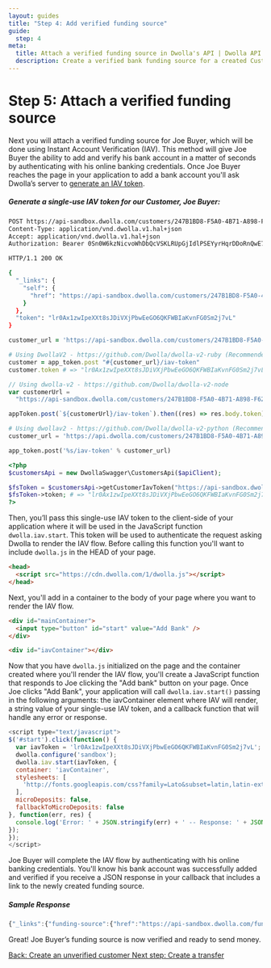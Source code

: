 ```yaml
---
layout: guides
title: "Step 4: Add verified funding source"
guide:
  step: 4
meta:
  title: Attach a verified funding source in Dwolla's API | Dwolla API Documentation
  description: Create a verified bank funding source for a created Customer to receive funds.
---
```


# Step 5: Attach a verified funding source

Next you will attach a verified funding source for Joe Buyer, which will be done using Instant Account Verification (IAV). This method will give Joe Buyer the ability to add and verify his bank account in a matter of seconds by authenticating with his online banking credentials. Once Joe Buyer reaches the page in your application to add a bank account you'll ask Dwolla’s server to [generate an IAV token](http://docs.dwolla.com/#generate-an-iav-token).

##### Generate a single-use IAV token for our Customer, Joe Buyer:

```bash
POST https://api-sandbox.dwolla.com/customers/247B1BD8-F5A0-4B71-A898-F62F67B8AE1C/iav-token
Content-Type: application/vnd.dwolla.v1.hal+json
Accept: application/vnd.dwolla.v1.hal+json
Authorization: Bearer 0Sn0W6kzNicvoWhDbQcVSKLRUpGjIdlPSEYyrHqrDDoRnQwE7Q/wKehyh1RTpzjUj5KzIRfDi0wKTii7DqY

HTTP/1.1 200 OK

{
  "_links": {
    "self": {
      "href": "https://api-sandbox.dwolla.com/customers/247B1BD8-F5A0-4B71-A898-F62F67B8AE1C/iav-token"
    }
  },
  "token": "lr0Ax1zwIpeXXt8sJDiVXjPbwEeGO6QKFWBIaKvnFG0Sm2j7vL"
}
```

```ruby
customer_url = 'https://api-sandbox.dwolla.com/customers/247B1BD8-F5A0-4B71-A898-F62F67B8AE1C'

# Using DwollaV2 - https://github.com/Dwolla/dwolla-v2-ruby (Recommended)
customer = app_token.post "#{customer_url}/iav-token"
customer.token # => "lr0Ax1zwIpeXXt8sJDiVXjPbwEeGO6QKFWBIaKvnFG0Sm2j7vL"

```

```javascript
// Using dwolla-v2 - https://github.com/Dwolla/dwolla-v2-node
var customerUrl =
  "https://api-sandbox.dwolla.com/customers/247B1BD8-F5A0-4B71-A898-F62F67B8AE1C";

appToken.post(`${customerUrl}/iav-token`).then((res) => res.body.token); // => 'lr0Ax1zwIpeXXt8sJDiVXjPbwEeGO6QKFWBIaKvnFG0Sm2j7vL'
```

```python
# Using dwollav2 - https://github.com/Dwolla/dwolla-v2-python (Recommended)
customer_url = 'https://api.dwolla.com/customers/247B1BD8-F5A0-4B71-A898-F62F67B8AE1C'

app_token.post('%s/iav-token' % customer_url)
```

```php
<?php
$customersApi = new DwollaSwagger\CustomersApi($apiClient);

$fsToken = $customersApi->getCustomerIavToken("https://api-sandbox.dwolla.com/customers/247B1BD8-F5A0-4B71-A898-F62F67B8AE1C");
$fsToken->token; # => "lr0Ax1zwIpeXXt8sJDiVXjPbwEeGO6QKFWBIaKvnFG0Sm2j7vL"
?>
```

Then, you’ll pass this single-use IAV token to the client-side of your application where it will be used in the JavaScript function `dwolla.iav.start`. This token will be used to authenticate the request asking Dwolla to render the IAV flow. Before calling this function you'll want to include `dwolla.js` in the HEAD of your page.

```html
<head>
  <script src="https://cdn.dwolla.com/1/dwolla.js"></script>
</head>
```

Next, you'll add in a container to the body of your page where you want to render the IAV flow.

```html
<div id="mainContainer">
  <input type="button" id="start" value="Add Bank" />
</div>

<div id="iavContainer"></div>
```

Now that you have `dwolla.js` initialized on the page and the container created where you'll render the IAV flow, you'll create a JavaScript function that responds to Joe clicking the "Add bank" button on your page. Once Joe clicks "Add Bank", your application will call `dwolla.iav.start()` passing in the following arguments: the iavContainer element where IAV will render, a string value of your single-use IAV token, and a callback function that will handle any error or response.

```javascript
<script type="text/javascript">
$('#start').click(function() {
  var iavToken = 'lr0Ax1zwIpeXXt8sJDiVXjPbwEeGO6QKFWBIaKvnFG0Sm2j7vL';
  dwolla.configure('sandbox');
  dwolla.iav.start(iavToken, {
  container: 'iavContainer',
  stylesheets: [
    'http://fonts.googleapis.com/css?family=Lato&subset=latin,latin-ext'
  ],
  microDeposits: false,
  fallbackToMicroDeposits: false
}, function(err, res) {
  console.log('Error: ' + JSON.stringify(err) + ' -- Response: ' + JSON.stringify(res));
});
});
</script>
```

Joe Buyer will complete the IAV flow by authenticating with his online banking credentials. You'll know his bank account was successfully added and verified if you receive a JSON response in your callback that includes a link to the newly created funding source.

##### Sample Response

```javascript
{"_links":{"funding-source":{"href":"https://api-sandbox.dwolla.com/funding-sources/80275e83-1f9d-4bf7-8816-2ddcd5ffc197"}}}
```

Great! Joe Buyer’s funding source is now verified and ready to send money.

<nav className="pager-nav">
  <a href="./create-unverified-customer.html">
    Back: Create an unverified customer
  </a>
  <a href="create-transfer.html">Next step: Create a transfer</a>
</nav>
